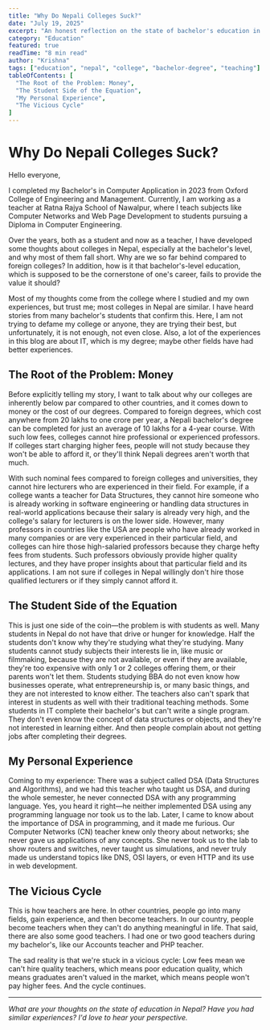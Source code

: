 ---
title: "Why Do Nepali Colleges Suck?"
date: "July 19, 2025"
excerpt: "An honest reflection on the state of bachelor's education in Nepal from someone who's been both a student and a teacher."
category: "Education"
featured: true
readTime: "8 min read"
author: "Krishna"
tags: ["education", "nepal", "college", "bachelor-degree", "teaching"]
tableOfContents: [
  "The Root of the Problem: Money",
  "The Student Side of the Equation",
  "My Personal Experience",
  "The Vicious Cycle"
]
---

# Why Do Nepali Colleges Suck?

Hello everyone,

I completed my Bachelor's in Computer Application in 2023 from Oxford College of Engineering and Management. Currently, I am working as a teacher at Ratna Rajya School of Nawalpur, where I teach subjects like Computer Networks and Web Page Development to students pursuing a Diploma in Computer Engineering.

Over the years, both as a student and now as a teacher, I have developed some thoughts about colleges in Nepal, especially at the bachelor's level, and why most of them fall short. Why are we so far behind compared to foreign colleges? In addition, how is it that bachelor's-level education, which is supposed to be the cornerstone of one's career, fails to provide the value it should?

Most of my thoughts come from the college where I studied and my own experiences, but trust me; most colleges in Nepal are similar. I have heard stories from many bachelor's students that confirm this. Here, I am not trying to defame my college or anyone, they are trying their best, but unfortunately, it is not enough, not even close. Also, a lot of the experiences in this blog are about IT, which is my degree; maybe other fields have had better experiences.

## The Root of the Problem: Money

Before explicitly telling my story, I want to talk about why our colleges are inherently below par compared to other countries, and it comes down to money or the cost of our degrees. Compared to foreign degrees, which cost anywhere from 20 lakhs to one crore per year, a Nepali bachelor's degree can be completed for just an average of 10 lakhs for a 4-year course. With such low fees, colleges cannot hire professional or experienced professors. If colleges start charging higher fees, people will not study because they won't be able to afford it, or they'll think Nepali degrees aren't worth that much.

With such nominal fees compared to foreign colleges and universities, they cannot hire lecturers who are experienced in their field. For example, if a college wants a teacher for Data Structures, they cannot hire someone who is already working in software engineering or handling data structures in real-world applications because their salary is already very high, and the college's salary for lecturers is on the lower side. However, many professors in countries like the USA are people who have already worked in many companies or are very experienced in their particular field, and colleges can hire those high-salaried professors because they charge hefty fees from students. Such professors obviously provide higher quality lectures, and they have proper insights about that particular field and its applications. I am not sure if colleges in Nepal willingly don't hire those qualified lecturers or if they simply cannot afford it.

## The Student Side of the Equation

This is just one side of the coin—the problem is with students as well. Many students in Nepal do not have that drive or hunger for knowledge. Half the students don't know why they're studying what they're studying. Many students cannot study subjects their interests lie in, like music or filmmaking, because they are not available, or even if they are available, they're too expensive with only 1 or 2 colleges offering them, or their parents won't let them. Students studying BBA do not even know how businesses operate, what entrepreneurship is, or many basic things, and they are not interested to know either. The teachers also can't spark that interest in students as well with their traditional teaching methods. Some students in IT complete their bachelor's but can't write a single program. They don't even know the concept of data structures or objects, and they're not interested in learning either. And then people complain about not getting jobs after completing their degrees.

## My Personal Experience

Coming to my experience: There was a subject called DSA (Data Structures and Algorithms), and we had this teacher who taught us DSA, and during the whole semester, he never connected DSA with any programming language. Yes, you heard it right—he neither implemented DSA using any programming language nor took us to the lab. Later, I came to know about the importance of DSA in programming, and it made me furious. Our Computer Networks (CN) teacher knew only theory about networks; she never gave us applications of any concepts. She never took us to the lab to show routers and switches, never taught us simulations, and never truly made us understand topics like DNS, OSI layers, or even HTTP and its use in web development.

## The Vicious Cycle

This is how teachers are here. In other countries, people go into many fields, gain experience, and then become teachers. In our country, people become teachers when they can't do anything meaningful in life. That said, there are also some good teachers. I had one or two good teachers during my bachelor's, like our Accounts teacher and PHP teacher.

<div className="bg-blue-50 border-l-4 border-blue-500 p-6 my-8">
  <p className="text-blue-700 font-semibold">
    The sad reality is that we're stuck in a vicious cycle: Low fees mean we can't hire quality teachers, which means poor education quality, which means graduates aren't valued in the market, which means people won't pay higher fees. And the cycle continues.
  </p>
</div>

---

*What are your thoughts on the state of education in Nepal? Have you had similar experiences? I'd love to hear your perspective.*